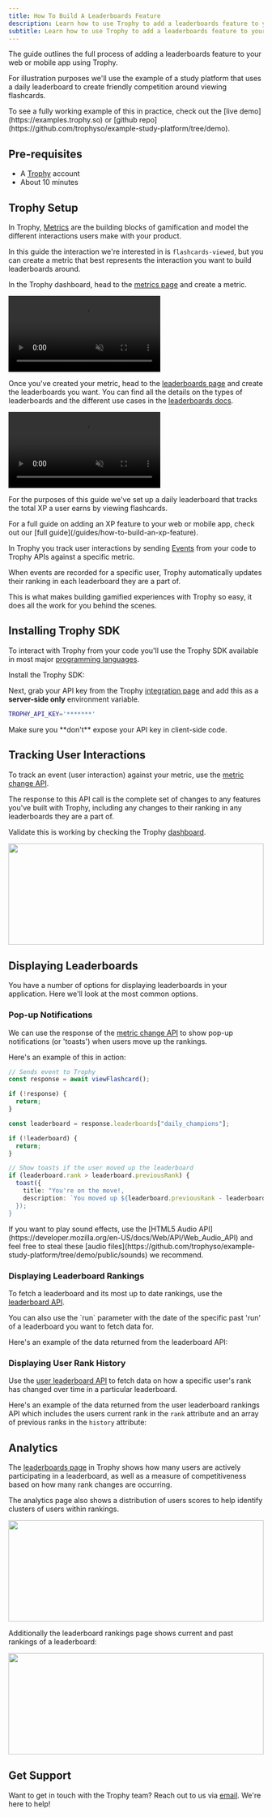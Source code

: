 ```yaml
---
title: How To Build A Leaderboards Feature
description: Learn how to use Trophy to add a leaderboards feature to your web or mobile app.
subtitle: Learn how to use Trophy to add a leaderboards feature to your web or mobile app.
---
```



The guide outlines the full process of adding a leaderboards feature to your web or mobile app using Trophy.

For illustration purposes we'll use the example of a study platform that uses a daily leaderboard to create friendly competition around viewing flashcards.

<Tip>
  To see a fully working example of this in practice, check out the [live
  demo](https://examples.trophy.so) or [github
  repo](https://github.com/trophyso/example-study-platform/tree/demo).
</Tip>

## Pre-requisites

- A [Trophy](https://app.trophy.so/sign-up) account
- About 10 minutes

## Trophy Setup

In Trophy, [Metrics](/platform/metrics) are the building blocks of gamification and model the different interactions users make with your product.

In this guide the interaction we're interested in is `flashcards-viewed`, but you can create a metric that best represents the interaction you want to build leaderboards around.

In the Trophy dashboard, head to the [metrics page](https://app.trophy.so/metrics) and create a metric.

<Frame>
  <video
    autoPlay
    muted
    loop
    playsInline
    className="w-full aspect-video"
    src="../assets/guides/achievements-feature/create_new_metric.mp4"
  ></video>
</Frame>

Once you've created your metric, head to the [leaderboards page](https://app.trophy.so/leaderboards) and create the leaderboards you want. You can find all the details on the types of leaderboards and the different use cases in the [leaderboards docs](/platform/leaderboards).

<Frame>
  <video
    autoPlay
    muted
    loop
    playsInline
    className="w-full aspect-video"
    src="../assets/guides/leaderboards-feature/creating_leaderboards.mp4"
  ></video>
</Frame>

For the purposes of this guide we've set up a daily leaderboard that tracks the total XP a user earns by viewing flashcards.

<Tip>
  For a full guide on adding an XP feature to your web or mobile app, check out
  our [full guide](/guides/how-to-build-an-xp-feature).
</Tip>

In Trophy you track user interactions by sending [Events](/platform/events) from your code to Trophy APIs against a specific metric.

When events are recorded for a specific user, Trophy automatically updates their ranking in each leaderboard they are a part of.

This is what makes building gamified experiences with Trophy so easy, it does all the work for you behind the scenes.

## Installing Trophy SDK

To interact with Trophy from your code you'll use the Trophy SDK available in most major [programming languages](/api-reference/client-libraries).

Install the Trophy SDK:

<SDKInstallCommand />

Next, grab your API key from the Trophy [integration page](https://app.trophy.so/integration) and add this as a **server-side only** environment variable.

```bash
TROPHY_API_KEY='*******'
```

<Warning>
  Make sure you **don't** expose your API key in client-side code.
</Warning>

## Tracking User Interactions

To track an event (user interaction) against your metric, use the [metric change API](/api-reference/endpoints/metrics/send-a-metric-change-event).

<MetricChangeRequestBlock />

The response to this API call is the complete set of changes to any features you've built with Trophy, including any changes to their ranking in any leaderboards they are a part of.

<MetricChangeResponseBlock />

Validate this is working by checking the Trophy [dashboard](https://app.trophy.so).

<Frame>
  <img
    height="200"
    width="100%"
    noZoom
    src="../assets/guides/achievements-feature/top-users.png"
  />
</Frame>

## Displaying Leaderboards

You have a number of options for displaying leaderboards in your application. Here we'll look at the most common options.

### Pop-up Notifications

We can use the response of the [metric change API](/api-reference/endpoints/metrics/send-a-metric-change-event) to show pop-up notifications (or 'toasts') when users move up the rankings.

Here's an example of this in action:

```ts Leaderboard Rank Up Pop-up
// Sends event to Trophy
const response = await viewFlashcard();

if (!response) {
  return;
}

const leaderboard = response.leaderboards["daily_champions"];

if (!leaderboard) {
  return;
}

// Show toasts if the user moved up the leaderboard
if (leaderboard.rank > leaderboard.previousRank) {
  toast({
    title: "You're on the move!,
    description: `You moved up ${leaderboard.previousRank - leaderboard.rank} places!,
  });
}
```

<Tip>
  If you want to play sound effects, use the [HTML5 Audio
  API](https://developer.mozilla.org/en-US/docs/Web/API/Web_Audio_API) and feel
  free to steal these [audio
  files](https://github.com/trophyso/example-study-platform/tree/demo/public/sounds)
  we recommend.
</Tip>

### Displaying Leaderboard Rankings

To fetch a leaderboard and its most up to date rankings, use the [leaderboard API](/api-reference/endpoints/leaderboards/get-leaderboard).

<LeaderboardRankingsRequest />

<Tip>
  You can also use the `run` parameter with the date of the specific past 'run'
  of a leaderboard you want to fetch data for.
</Tip>

Here's an example of the data returned from the leaderboard API:

<LeaderboardRankingsResponse />

### Displaying User Rank History

Use the [user leaderboard API](/api-reference/endpoints/users/get-a-users-leaderboard) to fetch data on how a specific user's rank has changed over time in a particular leaderboard.

<UserLeaderboardRankingsRequest />

Here's an example of the data returned from the user leaderboard rankings API which includes the users current rank in the `rank` attribute and an array of previous ranks in the `history` attribute:

<UserLeaderboardRankingsResponse />

## Analytics

The [leaderboards page](https://app.trophy.so/achievements) in Trophy shows how many users are actively participating in a leaderboard, as well as a measure of competitiveness based on how many rank changes are occurring.

The analytics page also shows a distribution of users scores to help identify clusters of users within rankings.

<Frame>
  <img
    height="200"
    width="100%"
    noZoom
    src="../assets/guides/leaderboards-feature/analytics.png"
  />
</Frame>

Additionally the leaderboard rankings page shows current and past rankings of a leaderboard:

<Frame>
  <img
    height="200"
    width="100%"
    noZoom
    src="../assets/guides/leaderboards-feature/rankings.png"
  />
</Frame>

## Get Support

Want to get in touch with the Trophy team? Reach out to us via [email](mailto:support@trophy.so). We're here to help!
